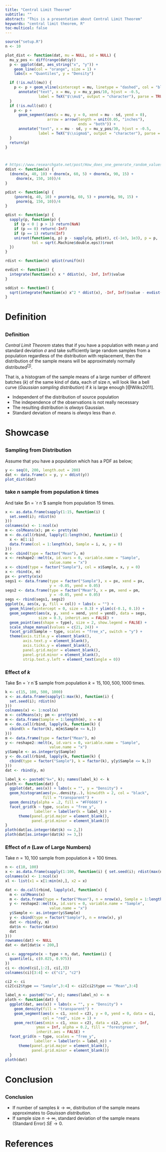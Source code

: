 ```yaml
---
title: "Central Limit Theorem"
subtitle: ""
abstract: "This is a presentation about Central Limit Theorem"
keywords: "central limit theorem, R"
toc-multicol: false
---
```


```r
source("setup.R")
n <- 10

plot_dist <- function(dat, mu = NULL, sd = NULL) {
  mu_y_pos <- diff(range(dat$y))
  p <- ggplot(dat, aes_string("x", "y")) + 
    geom_line(col = "orange", size = 1) +
    labs(x = "Quantiles", y = "Density")

  if (!is.null(mu)) {
    p <- p + geom_vline(xintercept = mu, linetype = "dashed", col = "black") +
      annotate("text", x = mu, y = mu_y_pos/10, hjust = -0.5,
               label = TeX("$\\mu$", output = "character"), parse = TRUE)
  }
  if (!is.null(sd)) {
    p <- p + 
      geom_segment(aes(x = mu, y = 0, xend = mu - sd, yend = 0),
                   arrow = arrow(length = unit(0.05, "inches"), 
                                 ends = "both")) +
      annotate("text", x = mu - sd, y = mu_y_pos/30, hjust = -0.5,
               label = TeX("$\\sigma$", output = "character"), parse = TRUE)
  }
  return(p)
}



# https://www.researchgate.net/post/How_does_one_generate_random_values_of_my_own_function_distribution
ddist <- function(x) {
  (dnorm(x, 40, 10) + dnorm(x, 60, 5) + dnorm(x, 90, 15) + 
     dnorm(x, 150, 10))/4
}

pdist <- function(q) {
    (pnorm(q, 40, 10) + pnorm(q, 60, 5) + pnorm(q, 90, 15) + 
     pnorm(q, 150, 10))/4
}

qdist <- function(p) {
  sapply(p, function(p) {
    if (p < 0 | p > 1) return(NaN)
    if (p == 0) return(-Inf)
    if (p == 1) return(Inf)
    uniroot(function(q, p) p - sapply(q, pdist), c(-1e3, 1e3), p = p,
            tol = sqrt(.Machine$double.eps))$root
  })
}

rdist <- function(n) qdist(runif(n))

evdist <- function() {
  integrate(function(x) x * ddist(x), -Inf, Inf)$value
}

sddist <- function() {
  sqrt(integrate(function(x) x^2 * ddist(x), -Inf, Inf)$value - evdist()^2)
}
```

# Definition
##
### Definition {.fragile}
<!-- .allowframebreaks -->

_Central Limit Theorem_ states that if you have a population with mean $\mu$ and standard deviation $\sigma$ and take sufficiently large random samples from a population regardless of the distribution with replacement, then the distribution of the sample means will be approximately normally distributed^[[1]]^.

That is, a histogram of the sample means of a large number of different batches ($k$) of the same kind of data, each of size $n$, will look like a bell curve (_Gaussian sampling distribution_) if $k$ is large enough [@Wilks2011].

- Independent of the distribution of source population
- The independence of the observations is not really necessary
- The resulting distribution is _always_ Gaussian.
- Standard deviation of means is _always_ less than $\sigma$.

[1]: http://sphweb.bumc.bu.edu/otlt/MPH-Modules/BS/BS704_Probability/BS704_Probability12.html


# Showcase
##
### Sampling from Distribution {.fragile}

Assume that you have a population which has a PDF as below;

```r
y <- seq(0, 200, length.out = 200)
dat <- data.frame(x = y, y = ddist(y))
plot_dist(dat)
```

### take $n$ sample from population $k$ times {.fragile}

And take $n = `r n`$ sample from population $15$ times.

```r
x <- as.data.frame(sapply(1:15, function(i) {
  set.seed(i); rdist(n)
}))
colnames(x) <- 1:ncol(x)
m <- colMeans(x); pm <- pretty(m)
m <- do.call(rbind, lapply(1:length(m), function(i) {
  x <- m[1:i]
  data.frame(col = 1:length(x), Sample = i, x, y = 0)
}))
m <- cbind(type = factor("Mean"), m)
x <- reshape2::melt(x, id.vars = 0, variable.name = "Sample",
                    value.name = "x")
x <- cbind(type = factor("Sample"), col = x$Sample, x, y = 0)
x <- rbind(x, m)
px <- pretty(x$x)
segs1 <- data.frame(type = factor("Sample"), x = px, xend = px, 
                    y = -0.05, yend = 0.05)
segs2 <- data.frame(type = factor("Mean"), x = pm, xend = pm,
                    y = -0.05, yend = 0.05)
segs <- rbind(segs1, segs2)
ggplot(x, aes(x, y, fill = col)) + labs(x = "") +
  geom_hline(yintercept = 0, size = 0.3) + ylim(c(-0.1, 0.1)) +
  geom_segment(aes(x, y, xend = xend, yend = yend), data = segs,
               size = 0.3, inherit.aes = FALSE) +
  geom_point(aes(shape = type), size = 2, show.legend = FALSE) +
  scale_shape_manual(values = c(21, 24)) +
  facet_grid(Sample ~ type, scales = "free_x", switch = "y") +
  theme(axis.title.y = element_blank(),
        axis.text.y = element_blank(),
        axis.ticks.y = element_blank(),
        panel.grid.major = element_blank(),
        panel.grid.minor = element_blank(),
        strip.text.y.left = element_text(angle = 0))
```

### Effect of $k$ {.fragile .allowframebreaks}

Take $n = `r n`$ sample from population $k = 15, 100, 500, 1000$ times.

```r
k <- c(15, 100, 500, 1000)
x <- as.data.frame(sapply(1:max(k), function(i) {
  set.seed(i); rdist(n)
}))
colnames(x) <- 1:ncol(x)
m <- colMeans(x); pm <- pretty(m)
m <- data.frame(Sample = 1:length(m), x = m)
m <- do.call(rbind, lapply(k, function(k) {
  cbind(k = factor(k), m[m$Sample <= k,])
}))
m <- data.frame(type = factor("Mean"), m)
y <- reshape2::melt(x, id.vars = 0, variable.name = "Sample",
                    value.name = "x")
y$Sample <- as.integer(y$Sample)
y <- do.call(rbind, lapply(k, function(k) {
  cbind(type = factor("Sample"), k = factor(k), y[y$Sample <= k,])
}))
dat <- rbind(y, m)

label_k <- paste0("k=", k); names(label_k) <- k
ploth <- function(dat) {
  ggplot(dat, aes(x)) + labs(x = "", y = "Density") +
  geom_histogram(aes(y=..density..), binwidth = 2, col = "black",
                 fill = "transparent") +
  geom_density(alpha = .2, fill = "#FF6666") +
  facet_grid(k ~ type, scales = "free_y",
             labeller = labeller(k = label_k)) +
      theme(panel.grid.major = element_blank(),
            panel.grid.minor = element_blank())
}
ploth(dat[as.integer(dat$k) <= 2,])
ploth(dat[as.integer(dat$k) >= 3,])
```

### Effect of $n$ (Law of Large Numbers) {.fragile}

Take $n = 10,100$ sample from population $k = 100$ times.

```r
n <- c(10, 100)
x <- as.data.frame(sapply(1:100, function(i) { set.seed(i); rdist(max(n)) }))
colnames(x) <- 1:ncol(x)
xl <- list(x1 = x[1:min(n),], x2 = x)

dat <- do.call(rbind, lapply(xl, function(x) {
  m <- colMeans(x)
  m <- data.frame(type = factor("Mean"), n = nrow(x), Sample = 1:length(m), x = m)
  y <- reshape2::melt(x, id.vars = 0, variable.name = "Sample",
                    value.name = "x")
  y$Sample <- as.integer(y$Sample)
  y <- cbind(type = factor("Sample"), n = nrow(x), y)
  dat <- rbind(y, m)
  dat$n <- factor(dat$n)
  dat
}))
rownames(dat) <- NULL
dat <- dat[dat$x < 200,]

ci <- aggregate(x ~ type + n, dat, function(i) {
  quantile(i, c(0.025, 0.975))
})
ci <- cbind(ci[,1:2], ci[,3])
colnames(ci)[3:4] <- c("c1", "c2")

ci2 <- ci
ci2[ci2$type == "Sample",3:4] <- ci2[ci2$type == "Mean",3:4]

label_n <- paste0("n=", n); names(label_n) <- n
ploth <- function(dat) {
  ggplot(dat, aes(x)) + labs(x = "", y = "Density") +
    geom_density(fill = "transparent") +
    geom_segment(aes(x = c1, xend = c2), y = 0, yend = 0, data = ci, 
                 col = "red", size = 1) +
    geom_rect(aes(xmin = c1, xmax = c2), data = ci2, ymin = -Inf, 
              ymax = Inf, alpha = 0.2, fill = "forestgreen", 
              inherit.aes = FALSE) +
  facet_grid(n ~ type, scales = "free_y",
             labeller = labeller(n = label_n)) +
      theme(panel.grid.major = element_blank(),
            panel.grid.minor = element_blank())
  }
ploth(dat)
```

# Conclusion
## 
### Conclusion

- If number of samples $k \rightarrow \infty$, distribution of the sample means approximates to _Gauissan distribution_.
- If sample size $n \rightarrow \infty$, standard deviation of the sample means (Standard Error) $SE \rightarrow 0$. 

# References
